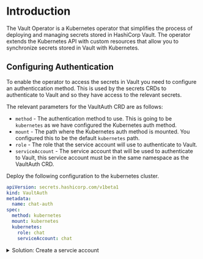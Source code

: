 # Introduction

The Vault Operator is a Kubernetes operator that simplifies the process of deploying 
and managing secrets stored in HashiCorp Vault. The operator extends the Kubernetes API 
with custom resources that allow you to synchronize secrets stored in Vault with Kubernetes.

## Configuring Authentication

To enable the operator to access the secrets in Vault you need to configure an authenticcation
method.  This is used by the secrets CRDs to authenticate to Vault and so they have access
to the relevant secrets.

The relevant parameters for the VaultAuth CRD are as follows:

- `method` - The authentication method to use.  This is going to be `kubernetes` as we have
configured the Kubernetes auth method.
- `mount` - The path where the Kubernetes auth method is mounted.  You configured
this to be the default `kubernetes` path.
- `role` - The role that the service account will use to authenticate to Vault.
- `serviceAccount` - The service account that will be used to authenticate to Vault, this 
service account must be in the same namespace as the VaultAuth CRD.

<Task id="configure_operator_auth">

Deploy the following configuration to the kubernetes cluster.

```yaml
apiVersion: secrets.hashicorp.com/v1beta1
kind: VaultAuth
metadata:
  name: chat-auth
spec:
  method: kubernetes
  mount: kubernetes 
  kubernetes:
    role: chat
    serviceAccount: chat
```

</Task>

<p>
<details>
  <summary style=\{{ fontSize: '18px', color: 'rgb(84, 128, 178)', fontWeight: 'medium' }} >Solution: Create a servcie account</summary>


```shell
tee chat-auth.yaml << EOF 
apiVersion: secrets.hashicorp.com/v1beta1
kind: VaultAuth
metadata:
  name: chat-auth
spec:
  method: kubernetes
  mount: kubernetes 
  kubernetes:
    role: chat
    serviceAccount: chat
EOF

kubectl apply -f chat-auth.yaml
```

</details>
</p>
